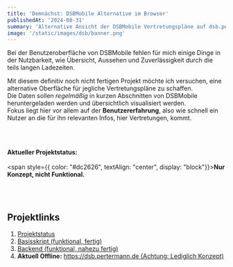 ```yaml
---
title: 'Demnächst: DSBMobile Alternative im Browser'
publishedAt: '2024-08-31'
summary: 'Alternative Ansicht der DSBMobile Vertretungspläne auf dsb.pertermann.de'
image: '/static/images/dsb/banner.png'
---
```


Bei der Benutzeroberfläche von DSBMobile fehlen für mich einige Dinge in der Nutzbarkeit, wie Übersicht, Aussehen und Zuverlässigkeit durch die teils langen Ladezeiten.

Mit diesem definitiv noch nicht fertigen Projekt möchte ich versuchen, eine alternative Oberfläche für jegliche Vertretungspläne zu schaffen. \
Die Daten sollen _regelmäßig_ in kurzen Abschnitten von DSBMobile heruntergeladen werden und übersichtlich visualisiert werden. \
Fokus liegt hier vor allem auf der **Benutzererfahrung**, also wie schnell ein Nutzer an die für ihn relevanten Infos, hier Vertretungen, kommt.

<br></br>

**Aktueller Projektstatus:**
<br></br>
<span style={{ color: "#dc2626", textAlign: "center", display: "block"}}><b>Nur Konzept, nicht Funktional.</b></span>

<br></br>

## Projektlinks

1. [Projektstatus](https://github.com/users/PrtmPhlp/projects/3/views/1)
2. [Basisskript (funktional, fertig)](https://link.pertermann.de/dsb)
3. [Backend (funktional, nahezu fertig)](https://link.pertermann.de/projekt)
4. <b>Aktuell Offline:</b> [https://dsb.pertermann.de (Achtung: Lediglich Konzept)](https://dsb.pertermann.de)

